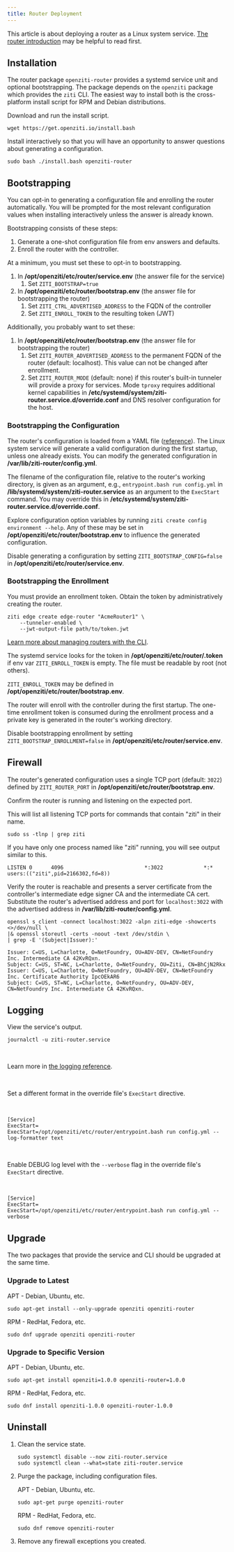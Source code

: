 ```yaml
---
title: Router Deployment
---
```



This article is about deploying a router as a Linux system service. [The router introduction](/learn/introduction/03-components.md#router) may be helpful to read first.

## Installation

The router package `openziti-router` provides a systemd service unit and optional bootstrapping. The package depends on the `openziti` package which provides the `ziti` CLI. The easiest way to install both is the cross-platform install script for RPM and Debian distributions.

Download and run the install script.

```text
wget https://get.openziti.io/install.bash
```

Install interactively so that you will have an opportunity to answer questions about generating a configuration.

```text
sudo bash ./install.bash openziti-router
```

<LinuxPackageRepo />

## Bootstrapping

You can opt-in to generating a configuration file and enrolling the router automatically. You will be prompted for the most relevant configuration values when installing interactively unless the answer is already known.

Bootstrapping consists of these steps:

1. Generate a one-shot configuration file from env answers and defaults.
1. Enroll the router with the controller.

At a minimum, you must set these to opt-in to bootstrapping.

1. In **/opt/openziti/etc/router/service.env** (the answer file for the service)
    1. Set `ZITI_BOOTSTRAP=true`
1. In **/opt/openziti/etc/router/bootstrap.env** (the answer file for bootstrapping the router)
    1. Set `ZITI_CTRL_ADVERTISED_ADDRESS` to the FQDN of the controller
    1. Set `ZITI_ENROLL_TOKEN` to the resulting token (JWT)

Additionally, you probably want to set these:

1. In **/opt/openziti/etc/router/bootstrap.env** (the answer file for bootstrapping the router)
    1. Set `ZITI_ROUTER_ADVERTISED_ADDRESS` to the permanent FQDN of the router (default: localhost). This value can not be changed after enrollment.
    1. Set `ZITI_ROUTER_MODE` (default: none) if this router's built-in tunneler will provide a proxy for services. Mode `tproxy` requires additional kernel capabilities in **/etc/systemd/system/ziti-router.service.d/override.conf** and DNS resolver configuration for the host.

### Bootstrapping the Configuration

The router's configuration is loaded from a YAML file ([reference](/reference/30-configuration/router.md)). The Linux system service will generate a valid configuration during the first startup, unless one already exists. You can modify the generated configuration in **/var/lib/ziti-router/config.yml**.

The filename of the configuration file, relative to the router's working directory, is given as an argument, e.g., `entrypoint.bash run config.yml` in **/lib/systemd/system/ziti-router.service** as an argument to the `ExecStart` command. You may override this in **/etc/systemd/system/ziti-router.service.d/override.conf**.

Explore configuration option variables by running `ziti create config environment --help`. Any of these may be set in **/opt/openziti/etc/router/bootstrap.env** to influence the generated configuration.

Disable generating a configuration by setting `ZITI_BOOTSTRAP_CONFIG=false` in **/opt/openziti/etc/router/service.env**.

### Bootstrapping the Enrollment

You must provide an enrollment token. Obtain the token by administratively creating the router.

```text title="Create a router"
ziti edge create edge-router "AcmeRouter1" \
    --tunneler-enabled \
    --jwt-output-file path/to/token.jwt
```

[Learn more about managing routers with the CLI](/guides/deployments/10-linux/20-router/40-cli-mgmt.md).

The systemd service looks for the token in **/opt/openziti/etc/router/.token** if env var `ZITI_ENROLL_TOKEN` is empty. The file must be readable by root (not others).

`ZITI_ENROLL_TOKEN` may be defined in **/opt/openziti/etc/router/bootstrap.env**.

The router will enroll with the controller during the first startup. The one-time enrollment token is consumed during the enrollment process and a private key is generated in the router's working directory.

Disable bootstrapping enrollment by setting `ZITI_BOOTSTRAP_ENROLLMENT=false` in **/opt/openziti/etc/router/service.env**.

## Firewall

The router's generated configuration uses a single TCP port (default: `3022`) defined by `ZITI_ROUTER_PORT` in **/opt/openziti/etc/router/bootstrap.env**.

Confirm the router is running and listening on the expected port.

This will list all listening TCP ports for commands that contain "ziti" in their name.

```text
sudo ss -tlnp | grep ziti
```

If you have only one process named like "ziti" running, you will see output similar to this.

```buttonless title="Output"
LISTEN 0      4096                          *:3022             *:*    users:(("ziti",pid=2166302,fd=8))         
```

Verify the router is reachable and presents a server certificate from the controller's intermediate edge signer CA and the intermediate CA cert. Substitute the router's advertised address and port for `localhost:3022` with the advertised address in **/var/lib/ziti-router/config.yml**.

```text
openssl s_client -connect localhost:3022 -alpn ziti-edge -showcerts <>/dev/null \
|& openssl storeutl -certs -noout -text /dev/stdin \
| grep -E '(Subject|Issuer):'
```

```buttonless title="Output"
Issuer: C=US, L=Charlotte, O=NetFoundry, OU=ADV-DEV, CN=NetFoundry Inc. Intermediate CA 42KvRQxn.
Subject: C=US, ST=NC, L=Charlotte, O=NetFoundry, OU=Ziti, CN=BhCjN2Rkx
Issuer: C=US, L=Charlotte, O=NetFoundry, OU=ADV-DEV, CN=NetFoundry Inc. Certificate Authority IpcOEkAR6
Subject: C=US, ST=NC, L=Charlotte, O=NetFoundry, OU=ADV-DEV, CN=NetFoundry Inc. Intermediate CA 42KvRQxn.
```

## Logging

View the service's output.

```text
journalctl -u ziti-router.service
```

<br />

Learn more in [the logging reference](/reference/40-logging.mdx).

<br />

<Tabs>

<TabItem value="goformats" label="Log Formats">

Set a different format in the override file's `ExecStart` directive.

<br />

```text title=/etc/systemd/system/ziti-router.service.d/override.conf
[Service]
ExecStart=
ExecStart=/opt/openziti/etc/router/entrypoint.bash run config.yml --log-formatter text
```

<br />

</TabItem>
<TabItem value="golevels" label="Log Levels">

Enable DEBUG log level with the `--verbose` flag in the override file's `ExecStart` directive.

<br />

```text title=/etc/systemd/system/ziti-router.service.d/override.conf
[Service]
ExecStart=
ExecStart=/opt/openziti/etc/router/entrypoint.bash run config.yml --verbose
```

</TabItem>
</Tabs>

## Upgrade

The two packages that provide the service and CLI should be upgraded at the same time.

### Upgrade to Latest

APT - Debian, Ubuntu, etc.

```text
sudo apt-get install --only-upgrade openziti openziti-router
```

RPM - RedHat, Fedora, etc.

```text
sudo dnf upgrade openziti openziti-router
```

### Upgrade to Specific Version

APT - Debian, Ubuntu, etc.

```text
sudo apt-get install openziti=1.0.0 openziti-router=1.0.0
```

RPM - RedHat, Fedora, etc.

```text
sudo dnf install openziti-1.0.0 openziti-router-1.0.0
```

## Uninstall

1. Clean the service state.

    ```text
    sudo systemctl disable --now ziti-router.service
    sudo systemctl clean --what=state ziti-router.service
    ```

1. Purge the package, including configuration files.

    APT - Debian, Ubuntu, etc.

    ```text
    sudo apt-get purge openziti-router
    ```

    RPM - RedHat, Fedora, etc.

    ```text
    sudo dnf remove openziti-router
    ```

1. Remove any firewall exceptions you created.
